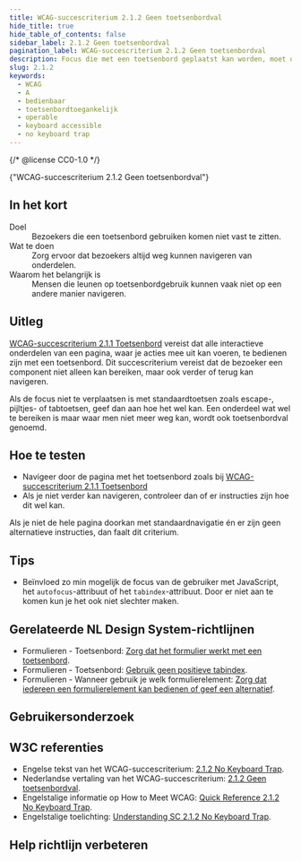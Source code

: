```yaml
---
title: WCAG-succescriterium 2.1.2 Geen toetsenbordval
hide_title: true
hide_table_of_contents: false
sidebar_label: 2.1.2 Geen toetsenbordval
pagination_label: WCAG-succescriterium 2.1.2 Geen toetsenbordval
description: Focus die met een toetsenbord geplaatst kan worden, moet ook met het toetsenbord weg te halen zijn.
slug: 2.1.2
keywords:
  - WCAG
  - A
  - bedienbaar
  - toetsenbordtoegankelijk
  - operable
  - keyboard accessible
  - no keyboard trap
---
```


{/* @license CC0-1.0 */}


<WcagHeadingGroup level={1} conformanceLevel="Niveau A">
  {"WCAG-succescriterium 2.1.2 Geen toetsenbordval"}
</WcagHeadingGroup>

## In het kort

<dl>
  <div class="dl__item">
    <dt class="dl__term">Doel</dt>
    <dd class="dl__definition">Bezoekers die een toetsenbord gebruiken komen niet vast te zitten.</dd>
  </div>
  <div class="dl__item">
    <dt class="dl__term">Wat te doen</dt>
    <dd class="dl__definition">Zorg ervoor dat bezoekers altijd weg kunnen navigeren van onderdelen.</dd>
  </div>
  <div class="dl__item">
    <dt class="dl__term">Waarom het belangrijk is</dt>
    <dd class="dl__definition">
      Mensen die leunen op toetsenbordgebruik kunnen vaak niet op een andere manier navigeren.
    </dd>
  </div>
</dl>

## Uitleg

<Summary />

[WCAG-succescriterium 2.1.1 Toetsenbord](/wcag/2.1.1) vereist dat alle interactieve onderdelen van een pagina, waar je acties mee uit kan voeren, te bedienen zijn met een toetsenbord. Dit succescriterium vereist dat de bezoeker een component niet alleen kan bereiken, maar ook verder of terug kan navigeren.

Als de focus niet te verplaatsen is met standaardtoetsen zoals escape-, pijltjes- of tabtoetsen, geef dan aan hoe het wel kan. Een onderdeel wat wel te bereiken is maar waar men niet meer weg kan, wordt ook toetsenbordval genoemd.

## Hoe te testen

- Navigeer door de pagina met het toetsenbord zoals bij [WCAG-succescriterium 2.1.1 Toetsenbord](/wcag/2.1.1)
- Als je niet verder kan navigeren, controleer dan of er instructies zijn hoe dit wel kan.

Als je niet de hele pagina doorkan met standaardnavigatie én er zijn geen alternatieve instructies, dan faalt dit criterium.

## Tips

- Beïnvloed zo min mogelijk de focus van de gebruiker met JavaScript, het `autofocus`-attribuut of het `tabindex`-attribuut. Door er niet aan te komen kun je het ook niet slechter maken.

## Gerelateerde NL Design System-richtlijnen

- Formulieren - Toetsenbord: [Zorg dat het formulier werkt met een toetsenbord](/richtlijnen/formulieren/toetsenbord/).
- Formulieren - Toetsenbord: [Gebruik geen positieve tabindex](/richtlijnen/formulieren/toetsenbord/tabindex).
- Formulieren - Wanneer gebruik je welk formulierelement: [Zorg dat iedereen een formulierelement kan bedienen of geef een alternatief](/richtlijnen/formulieren/wanneer-welk-form-element/iedereen-kan-invullen).

## Gebruikersonderzoek

<CTAGebruikersonderzoek />

## W3C referenties

- Engelse tekst van het WCAG-succescriterium: [<span lang="en">2.1.2 No Keyboard Trap</span>](https://www.w3.org/TR/WCAG22/#content-on-hover-or-focus).
- Nederlandse vertaling van het WCAG-succescriterium: [2.1.2 Geen toetsenbordval](https://www.w3.org/Translations/WCAG22-nl/#content-on-hover-or-focus).
- Engelstalige informatie op <span lang="en">How to Meet WCAG</span>: [<span lang="en">Quick Reference 2.1.2 No Keyboard Trap</span>](https://www.w3.org/WAI/WCAG22/quickref/#content-on-hover-or-focus).
- Engelstalige toelichting: [<span lang="en">Understanding SC 2.1.2 No Keyboard Trap</span>](https://www.w3.org/WAI/WCAG22/Understanding/content-on-hover-or-focus.html).

<SpotlightSection type="info">
  <Markdown omitH1 headinglevel={3}>
    <Disclaimer />
  </Markdown>
</SpotlightSection>

## Help richtlijn verbeteren

<Markdown omitH1 headinglevel={3}>
  <WCAGFooterInfo />
</Markdown>
